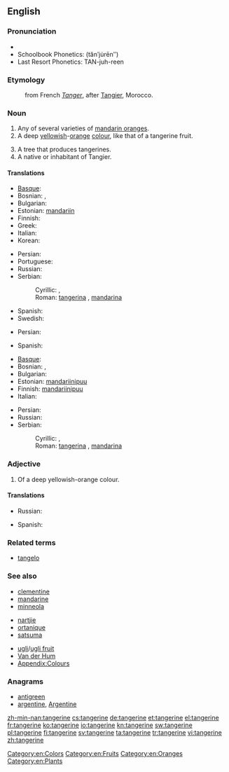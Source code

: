 {{wikipedia}}
==English==

===Pronunciation===
* {{IPA|/ˈtæn.ʤə.ˌɹin/}}
* Schoolbook Phonetics: (tănʹju̇rēnʺ)
* Last Resort Phonetics: TAN-juh-reen

===Etymology===
: from French ''[[Tanger]]'', after [[:w:Tangier|Tangier]], Morocco.

===Noun===
{{en-noun}}

# Any of several varieties of [[mandarin orange]]s.
#  A deep [[yellow]]ish-[[orange]] [[colour]], like that of a tangerine fruit.
#: {{colour panel|2=F28500}}
# A tree that produces tangerines.
# A native or inhabitant of Tangier.

====Translations====
{{trans-top|fruit}}
* [[Basque]]: {{t|eu|mandarina}}
* Bosnian: {{t-|bs|tangerina|f}}, {{t-|bs|mandarina|f}}
* Bulgarian: {{t+|bg|мандарина|f}}
* Estonian: [[mandariin]]
* Finnish: {{t+|fi|mandariini}}
* Greek: {{t+|el|μανταρίνι|n|tr=mantarίni}}
* Italian: {{t+|it|mandarino|m}}
* Korean: {{t+|ko|귤|tr=gyul|sc=Hang}}
{{trans-mid}}
* Persian: {{t-|fa|نارنگی|tr=nârengi|xs=Persian}}
* Portuguese: {{t+|pt|tangerina|f}}
* Russian: {{t+|ru|мандарин|m|tr=mandarín}}
* Serbian:
*: Cyrillic: {{t-|sr|тангерина|f|sc=Cyrl}}, {{t-|sr|мандарина|f|sc=Cyrl}}
*: Roman: [[tangerina]] {{f}}, [[mandarina]] {{f}}
* Spanish: {{t+|es|mandarina|f}}
* Swedish: {{t|sv|tangerin|c}}
{{trans-bottom}}

{{trans-top|colour}}
* Persian: {{t-|fa|نارنجی|tr=nârenji|xs=Persian}}
{{trans-mid}}
* Spanish: {{t+|es|naranja|m}}
{{trans-bottom}}

{{trans-top|tree}}
* [[Basque]]: {{t|eu|mandarinondo}}
* Bosnian: {{t-|bs|tangerina|f}}, {{t-|bs|mandarina|f}}
* Bulgarian: {{t+|bg|мандарина|f}}
* Estonian: [[mandariinipuu]]
* Finnish: [[mandariinipuu]]
* Italian: {{t+|it|mandarino|m}}
{{trans-mid}}
* Persian: {{t-|fa|نارنگی|tr=nârengi|xs=Persian}}
* Russian: {{t+|ru|мандарин|m|tr=mandarín}}
* Serbian:
*: Cyrillic: {{t-|sr|тангерина|f|sc=Cyrl}}, {{t-|sr|мандарина|f|sc=Cyrl}}
*: Roman: [[tangerina]] {{f}}, [[mandarina]] {{f}}
{{trans-bottom}}

{{trans-top|from Tangier}}
{{trans-mid}}
{{trans-bottom}}

===Adjective===
{{infl|en|adjective}}

# Of a deep yellowish-orange colour.

====Translations====
{{trans-top|colour}}
* Russian: {{t|ru|мандариновый|tr=mandarínovyj}}
{{trans-mid}}
* Spanish: {{t+|es|anaranjado|m}}
{{trans-bottom}}

===Related terms===
* [[tangelo]]

===See also===
{{top3}}
* [[clementine]]
* [[mandarine]]
* [[minneola]]
{{mid3}}
* [[nartjie]]
* [[ortanique]]
* [[satsuma]]
{{mid3}}
* [[ugli]]/[[ugli fruit]]
* [[Van der Hum]]
* [[Appendix:Colours]]
{{bottom}}

===Anagrams===
* [[antigreen#English|antigreen]]
* [[argentine#English|argentine]], [[Argentine#English|Argentine]]

[[Category:en:Colors]]
[[Category:en:Fruits]]
[[Category:en:Oranges]]
[[Category:en:Plants]]

[[zh-min-nan:tangerine]]
[[cs:tangerine]]
[[de:tangerine]]
[[et:tangerine]]
[[el:tangerine]]
[[fr:tangerine]]
[[ko:tangerine]]
[[io:tangerine]]
[[kn:tangerine]]
[[sw:tangerine]]
[[pl:tangerine]]
[[fi:tangerine]]
[[sv:tangerine]]
[[ta:tangerine]]
[[tr:tangerine]]
[[vi:tangerine]]
[[zh:tangerine]]